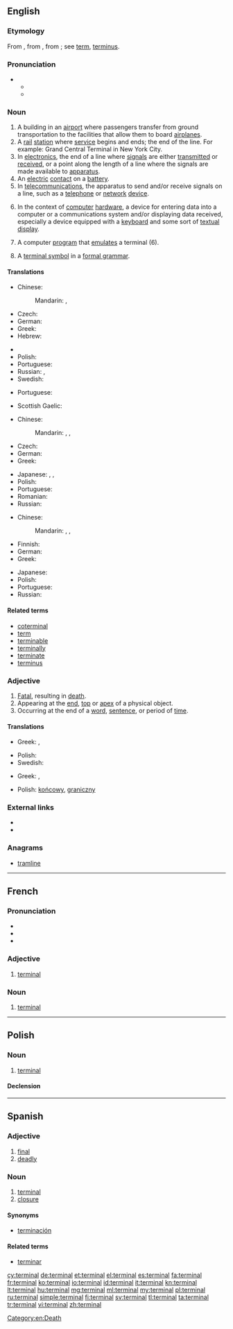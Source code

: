 ==English==
{{wikipedia|dab=terminal}}

===Etymology===
From {{etyl|fr}} {{term|terminal|lang=fr}}, from {{etyl|LL.}} {{term|terminalis||pertaining to a boundary or to the end, terminal, final}}, from {{etyl|la}} {{term|terminus||a bound, boundary, limit, end}}; see [[term]], [[terminus]].

===Pronunciation===
* {{a|US}}
** {{IPA|/ˈtərmɪnəl/}}
** {{X-SAMPA|/"t@rmIn@l/}}

===Noun===
{{en-noun}}

# A building in an [[airport]] where passengers transfer from ground transportation to the facilities that allow them to board [[airplanes]].
# A [[rail]] [[station]] where [[service]] begins and ends; the end of the line. For example: Grand Central Terminal in New York City.
# In [[electronics]], the end of a line where [[signal]]s are either [[transmit]]ted or [[receive]]d, or a point along the length of a line where the signals are made available to [[apparatus]].
# An [[electric]] [[contact]] on a [[battery]].
# In [[telecommunications]], the apparatus to send and/or receive signals on a line, such as a [[telephone]] or [[network]] [[device]].
# {{computing}} In the context of [[computer]] [[hardware]], a device for entering data into a computer or a communications system and/or displaying data received, especially a device equipped with a [[keyboard]] and some sort of [[textual]] [[display]].
# {{computing}} A computer [[program]] that [[emulate]]s a terminal (6).
# {{computing theory}} A [[terminal symbol]] in a [[formal grammar]].

====Translations====
{{trans-top|airport building}}
* Chinese:
*: Mandarin: {{t|zh|總站|sc=Hani}}, {{t|zh|总站|tr=zǒngzhàn|sc=Hani}}
* Czech: {{t-|cs|terminál|m}}
* German: {{t|de|Bahnhof|m}}
* Greek: {{t-|el|τερματικός σταθμός|m|tr=termatikós stathmós}}
* Hebrew: {{t-|he|בית נתיבות|tr=beit niteevot}}
{{trans-mid}}
* {{trreq|no}}
* Polish: {{t+|pl|terminal|m}}
* Portuguese: {{t|pt|terminal|m}}
* Russian: {{t+|ru|аэровокзал|m|tr=aerovokzál}}, {{t+|ru|терминал|m|tr=terminál}}
* Swedish: {{t+|sv|terminal|c}}
{{trans-bottom}}

{{trans-top|railway station}}
* Portuguese: {{t|pt|terminal|m}}
{{trans-mid}}
* Scottish Gaelic: {{t-|gd|ceann-rèile|m}}
{{trans-bottom}}

{{trans-top|device for entering data into a computer}}
* Chinese:
*: Mandarin: {{t|zh|終端機|sc=Hani}}, {{t|cmn|終端機|sc=Hani}}, {{t|cmn|终端机|tr=zhōngduānjī|sc=Hani}}
* Czech: {{t-|cs|terminál|m}}
* German: {{t|de|Terminal|m|n}}
* Greek: {{t+|el|τερματικό|n|tr=termatikó}}
{{trans-mid}}
* Japanese: {{t-|ja|端末|tr=tanmatsu|sc=Jpan}}, {{t|ja|端末|tr=たんまつ, tanmatsu|sc=Jpan}}, {{t|ja|ターミナル|tr=tāminaru|sc=Jpan}}
* Polish: {{t+|pl|terminal|m}}
* Portuguese: {{t|pt|terminal|m}}
* Romanian: {{t-|ro|terminal|n}}
* Russian: {{t+|ru|терминал|m|tr=terminál}}
{{trans-bottom}}

{{trans-top|computer program that emulates a terminal}}
* Chinese:
*: Mandarin: {{t|zh|終端|sc=Hani}}, {{t|cmn|終端|sc=Hani}}, {{t|cmn|终端|tr=zhōngduān|sc=Hani}}
* Finnish: {{t+|fi|terminaali}}
* German: {{t|de|Terminal|m|n}}
* Greek: {{t-|el|ιδεατό τερματικό|n|tr=ideató termatikó}}
{{trans-mid}}
* Japanese: {{t|ja|ターミナル|tr=tāminaru|sc=Jpan}}
* Polish: {{t+|pl|terminal|m}}
* Portuguese: {{t|pt|terminal|m}}
* Russian: {{t+|ru|терминал|m|tr=terminál}}
{{trans-bottom}}

====Related terms====
* [[coterminal]]
* [[term]]
* [[terminable]]
* [[terminally]]
* [[terminate]]
* [[terminus]]

===Adjective===
{{en-adj|-}}

# [[fatal|Fatal]], resulting in [[death]].
# Appearing at the [[end]], [[top]] or [[apex]] of a physical object.
# Occurring at the end of a [[word]], [[sentence]], or period of [[time]].

====Translations====
{{trans-top|fatal, resulting in death}}
* Greek: {{t-|el|καταληκτική ασθένεια|f|tr=kataliktikí asthéneia}}, {{t-|el|μοιραία ασθένεια|f|tr=moiraía asthéneia}}
{{trans-mid}}
* Polish: {{t+|pl|śmiertelny|m}}
* Swedish: {{t-|sv|dödlig}}
{{trans-bottom}}

{{trans-top|appearing at the end}}
* Greek: {{t+|el|τελικός|m|tr=telikós}}, {{t+|el|ληκτικός|m|tr=liktikós}}
{{trans-mid}}
* Polish: [[końcowy]], [[graniczny]] {{m}}
{{trans-bottom}}

===External links===
* {{R:Webster 1913}}
* {{R:Century 1911}}

===Anagrams===
* [[tramline#English|tramline]]

[[Category:en:Death]]

----

==French==

===Pronunciation===
* {{IPA|/tɛʁ.mi.nal/|lang=fr}}
* {{audio|Fr-Paris--terminal.ogg|Audio (Paris)}}
* {{homophones|terminale|terminales|lang=fr}}

===Adjective===
{{fr-adj-al|termin}}

# [[#English|terminal]]

===Noun===
{{fr-noun|m|pl=terminaux}}

# [[#English|terminal]]

----

==Polish==

===Noun===
{{head|pl|noun|g=m}}

# [[#English|terminal]]

====Declension====
{{pl-decl-noun
|terminal|terminale
|terminalu <br />(terminala)|terminali<br />/terminalów
|terminalowi|terminalom
|terminal|terminale
|terminalem|terminalami
|terminalu|terminalach
|terminalu|terminale
}}

----

==Spanish==

===Adjective===
{{es-adj|pl=terminales}}

# [[final]]
# [[deadly]]

===Noun===
{{es-noun|m|pl=terminales}}

# [[terminal#English|terminal]]
# [[closure]]

====Synonyms====
* {{sense|closure}} [[terminación]]

====Related terms====
* [[terminar]]

[[cy:terminal]]
[[de:terminal]]
[[et:terminal]]
[[el:terminal]]
[[es:terminal]]
[[fa:terminal]]
[[fr:terminal]]
[[ko:terminal]]
[[io:terminal]]
[[id:terminal]]
[[it:terminal]]
[[kn:terminal]]
[[lt:terminal]]
[[hu:terminal]]
[[mg:terminal]]
[[ml:terminal]]
[[my:terminal]]
[[pl:terminal]]
[[ru:terminal]]
[[simple:terminal]]
[[fi:terminal]]
[[sv:terminal]]
[[tl:terminal]]
[[ta:terminal]]
[[tr:terminal]]
[[vi:terminal]]
[[zh:terminal]]